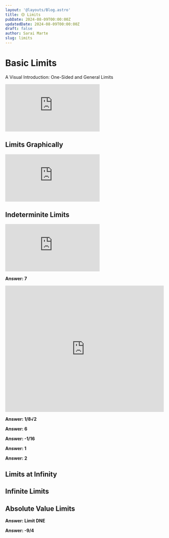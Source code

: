 ```yaml
---
layout: '@layouts/Blog.astro'
title: 🟡 Limits
pubDate: 2024-08-09T00:00:00Z 
updatedDate: 2024-08-09T00:00:00Z 
draft: false
author: Sarai Marte
slug: limits
---
```



# Basic Limits

A Visual Introduction: One-Sided and General Limits

<iframe src="https://www.youtube.com/embed/Uoj4zKH6vJk?si=sB_K24vA1Rh9bp3I" title="YouTube video player" frameborder="0" allow="accelerometer; autoplay; clipboard-write; encrypted-media; gyroscope; picture-in-picture; web-share" referrerpolicy="strict-origin-when-cross-origin" allowfullscreen></iframe>


## Limits Graphically 

<iframe src="https://www.youtube.com/embed/wP29W9zwScU?si=i43G1sZiXXsItf2V" title="YouTube video player" frameborder="0" allow="accelerometer; autoplay; clipboard-write; encrypted-media; gyroscope; picture-in-picture; web-share" referrerpolicy="strict-origin-when-cross-origin" allowfullscreen></iframe>

## Indeterminite Limits

<iframe src="https://www.youtube.com/embed/iYTntIu6gig?si=lN9zB2k_LvvYR4NC" title="YouTube video player" frameborder="0" allow="accelerometer; autoplay; clipboard-write; encrypted-media; gyroscope; picture-in-picture; web-share" referrerpolicy="strict-origin-when-cross-origin" allowfullscreen></iframe>

<Problem n = "1" img = {img1}></Problem>

<Solution>

**Answer: 7**

<iframe width="100%" height="400" src="https://www.youtube.com/embed/bojPdtupqZ4?si=tn4aeUtlJYlRajnL" title="YouTube video player" frameborder="0" allow="accelerometer; autoplay; clipboard-write; encrypted-media; gyroscope; picture-in-picture; web-share" referrerpolicy="strict-origin-when-cross-origin" allowfullscreen></iframe>

</Solution>

<Problem n = "2" img = {img2} />
<Solution>

**Answer: 1/8√2**

</Solution>

<Problem number="3" img={img3} alt="Problem 3" />
<Solution>


**Answer: 6**

</Solution>

<Problem number="4" img={img4} alt="Problem 4" />

<Solution>

**Answer: -1/16**

</Solution>

<Problem number="5" img={img5} alt="Problem 5" />

<Solution>

**Answer: 1**

</Solution>

<Problem number="6" img={img6} alt="Problem 6" />

<Solution>

**Answer: 2**

</Solution>

## Limits at Infinity

## Infinite Limits

## Absolute Value Limits

<Problem number="1" img={img7} alt="Problem 1" />

<Solution>

**Answer: Limit DNE**

</Solution>

<Problem number="2" img={img8} alt="Problem 2" />


<Solution>

**Answer: -9/4**

</Solution>
